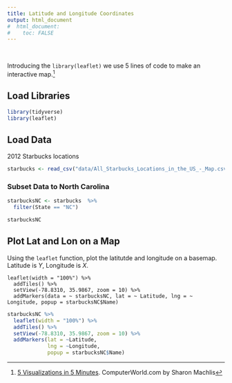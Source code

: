 ```yaml
---
title: Latitude and Longitude Coordinates
output: html_document
#  html_document:
#    toc: FALSE
---
```

&nbsp;

Introducing the `library(leaflet)` we use 5 lines of code to make an interactive map.^[[5 Visualizations in 5 Minutes](http://www.computerworld.com/article/2893271/business-intelligence/5-data-visualizations-in-5-minutes-each-in-5-lines-or-less-of-r.html). ComputerWorld.com by Sharon Machlis]


## Load Libraries

```r
library(tidyverse)
library(leaflet)
```

## Load Data

2012 Starbucks locations

```r
starbucks <- read_csv("data/All_Starbucks_Locations_in_the_US_-_Map.csv")
```

### Subset Data to North Carolina
```r
starbucksNC <- starbucks  %>% 
  filter(State == "NC")

starbucksNC
```


## Plot Lat and Lon on a Map

Using the `leaflet` function, plot the latitutde and longitude on a basemap.  Latitude is *Y*, Longitude is *X*.

```{}
leaflet(width = "100%") %>% 
  addTiles() %>% 
  setView(-78.8310, 35.9867, zoom = 10) %>% 
  addMarkers(data = ~ starbucksNC, lat = ~ Latitude, lng = ~ Longitude, popup = starbucksNC$Name)
```

```r
starbucksNC %>% 
  leaflet(width = "100%") %>% 
  addTiles() %>% 
  setView(-78.8310, 35.9867, zoom = 10) %>% 
  addMarkers(lat = ~Latitude, 
             lng = ~Longitude, 
             popup = starbucksNC$Name)
```

